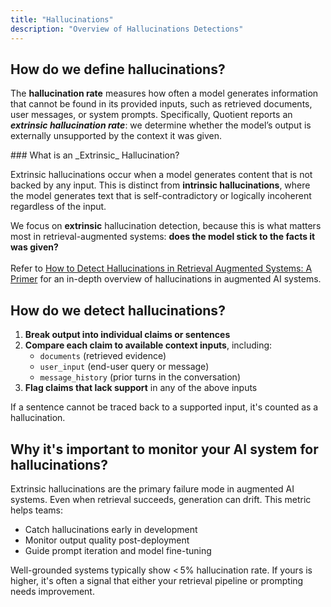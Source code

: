 ```yaml
---
title: "Hallucinations"
description: "Overview of Hallucinations Detections"
---
```


## How do we define hallucinations?

The **hallucination rate** measures how often a model generates information that cannot be found in its provided inputs, such as retrieved documents, user messages, or system prompts. Specifically, Quotient reports an **_extrinsic hallucination rate_**: we determine whether the model’s output is externally unsupported by the context it was given.

<Tip>
  ### What is an _Extrinsic_ Hallucination?

  Extrinsic hallucinations occur when a model generates content that is not backed by any input. This is distinct from **intrinsic hallucinations**, where the model generates text that is self-contradictory or logically incoherent regardless of the input.

  We focus on **extrinsic** hallucination detection, because this is what matters most in retrieval-augmented systems: **does the model stick to the facts it was given?**\
  \
  Refer to [How to Detect Hallucinations in Retrieval Augmented Systems: A Primer](https://blog.quotientai.co/how-to-detect-hallucinations-in-retrieval-augmented-systems-a-primer/) for an in-depth overview of hallucinations in augmented AI systems.
</Tip>

## How do we detect hallucinations?

1. **Break output into individual claims or sentences**
2. **Compare each claim to available context inputs**, including:
   - `documents` (retrieved evidence)
   - `user_input` (end-user query or message)
   - `message_history` (prior turns in the conversation)
3. **Flag claims that lack support** in any of the above inputs

If a sentence cannot be traced back to a supported input, it's counted as a hallucination.

## Why it's important to monitor your AI system for hallucinations?

Extrinsic hallucinations are the primary failure mode in augmented AI systems. Even when retrieval succeeds, generation can drift. This metric helps teams:

- Catch hallucinations early in development
- Monitor output quality post-deployment
- Guide prompt iteration and model fine-tuning

Well-grounded systems typically show \< 5% hallucination rate. If yours is higher, it's often a signal that either your retrieval pipeline or prompting needs improvement.